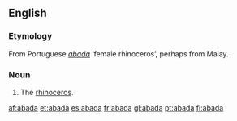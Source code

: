 ==English==
===Etymology===
From Portuguese ''[[#Portuguese|abada]]'' ‘female rhinoceros’, perhaps from Malay.

===Noun===
{{en-noun}}

# {{obsolete}} The [[rhinoceros]].

[[af:abada]]
[[et:abada]]
[[es:abada]]
[[fr:abada]]
[[gl:abada]]
[[pt:abada]]
[[fi:abada]]